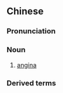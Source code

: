 {{also|咽峡炎}}
==Chinese==
{{zh-forms|s=咽峡炎|type=21}}

===Pronunciation===
{{zh-pron
|m=yānxiáyán
|cat=n
}}

===Noun===
{{zh-noun}}

# {{lb|zh|pathology}} [[angina]]

===Derived terms===
{{zh-der|魯特維格氏咽峽炎}}